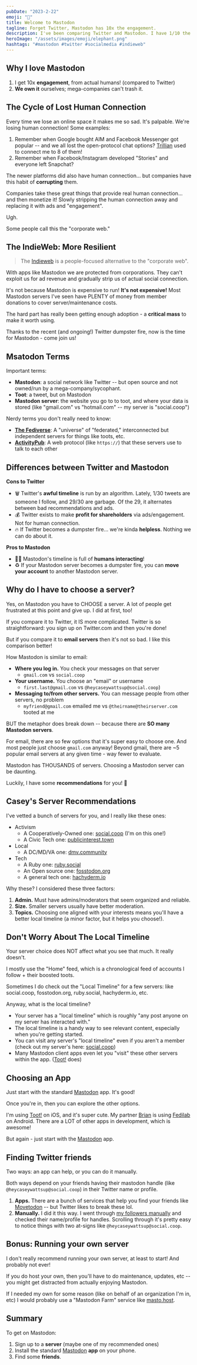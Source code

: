 ```yaml
---
pubDate: "2023-2-22"
emoji: "🐘"
title: Welcome to Mastodon
tagline: Forget Twitter, Mastodon has 10x the engagement.
description: I've been comparing Twitter and Mastodon. I have 1/10 the followers but TEN TIMES the engagement. From real humans!!
heroImage: "/assets/images/emoji/elephant.png"
hashtags: "#mastodon #twitter #socialmedia #indieweb"
---
```


## Why I love Mastodon

1. I get 10x **engagement**, from actual humans! (compared to Twitter)
2. **We own it** ourselves; mega-companies can't trash it.

## The Cycle of Lost Human Connection

Every time we lose an online space it makes me so sad. It's palpable. We're losing human connection! Some examples:

1. Remember when Google bought AIM and Facebook Messenger got popular -- and we all lost the open-protocol chat options? [Trillian](https://www.trillian.im/) used to connect me to 8 of them!
2. Remember when Facebook/Instagram developed "Stories" and everyone left Snapchat?

The newer platforms did also have human connection... but companies have this habit of **corrupting** them.

Companies take these great things that provide real human connection... and then monetize it! Slowly stripping the human connection away and replacing it with ads and "engagement".

Ugh.

Some people call this the "corporate web."

## The IndieWeb: More Resilient

> The [Indieweb](https://indieweb.org/) is a people-focused alternative to the "corporate web".

With apps like Mastodon we are protected from corporations. They can't exploit us for ad revenue and gradually strip us of actual social connection.

It's not because Mastodon is expensive to run! **It's not expensive!** Most Mastodon servers I've seen have PLENTY of money from member donations to cover server/maintenance costs.

The hard part has really been getting enough adoption - a **critical mass** to make it worth using.

Thanks to the recent (and ongoing!) Twitter dumpster fire, now is the time for Mastodon - come join us!

## Msatodon Terms

Important terms:

- **Mastodon**: a social network like Twitter -- but open source and not owned/run by a mega-company/sycophant.
- **Toot**: a tweet, but on Mastodon
- **Mastodon server**: the website you go to to toot, and where your data is stored (like "gmail.com" vs "hotmail.com" -- my server is "social.coop")

Nerdy terms you don't really need to know:

- [**The Fediverse**](https://en.wikipedia.org/wiki/Fediverse): A "universe" of "federated," interconnected but independent servers for things like toots, etc.
- [**ActivityPub**](https://en.wikipedia.org/wiki/ActivityPub): A web protocol (like `https://`) that these servers use to talk to each other

## Differences between Twitter and Mastodon

**Cons to Twitter**

- 🗑️ Twitter's **awful timeline** is run by an algorithm. Lately, 1/30 tweets are someone I follow, and 29/30 are garbage. Of the 29, it alternates between bad recommendations and ads.
- 💰 Twitter exists to make **profit for shareholders** via ads/engagement. Not for human connection.
- 🔥 If Twitter becomes a dumpster fire... we're kinda **helpless**. Nothing we can do about it.

**Pros to Mastodon**

- 🙌🏻 Mastodon's timeline is full of **humans interacting**!
- ♻️ If your Mastodon server becomes a dumpster fire, you can **move your account** to another Mastodon server.

## Why do I have to choose a server?

Yes, on Mastodon you have to CHOOSE a server. A lot of people get frustrated at this point and give up. I did at first, too!

If you compare it to Twitter, it IS more complicated. Twitter is so straightforward: you sign up on Twitter.com and then you're done!

But if you compare it to **email servers** then it's not so bad. I like this comparison better!

How Mastodon is similar to email:

- **Where you log in.** You check your messages on that server
  - `gmail.com` vs `social.coop`
- **Your username.** You choose an "email" or username
  - `first.last@gmail.com` vs `@heycaseywattsup@social.coop`)
- **Messaging to/from other servers.** You can message people from other servers, no problem
  - `myfriend@gmail.com` emailed me vs `@theirname@theirserver.com` tooted at me

BUT the metaphor does break down -- because there are **SO many Mastodon servers**.

For email, there are so few options that it's super easy to choose one. And most people just choose `gmail.com` anyway! Beyond gmail, there are ~5 popular email servers at any given time - way fewer to evaluate.

Mastodon has THOUSANDS of servers. Choosing a Mastodon server can be daunting.

Luckily, I have some **recommendations** for you! 🎉

## Casey's Server Recommendations

I've vetted a bunch of servers for you, and I really like these ones:

- Activism
  - A Cooperatively-Owned one: [social.coop](https://social.coop) (I'm on this one!)
  - A Civic Tech one: [publicinterest.town](https://publicinterest.town)
- Local
  - A DC/MD/VA one: [dmv.community](https://dmv.community)
- Tech
  - A Ruby one: [ruby.social](https://ruby.social)
  - An Open source one: [fosstodon.org](https://fosstodon.org)
  - A general tech one: [hachyderm.io](https://hachyderm.io)

Why these? I considered these three factors:

1. **Admin.** Must have admins/moderators that seem organized and reliable.
2. **Size.** Smaller servers usually have better moderation.
3. **Topics.** Choosing one aligned with your interests means you'll have a better local timeline (a minor factor, but it helps you choose!).

## Don't Worry About The Local Timeline

Your server choice does NOT affect what you see that much. It really doesn't.

I mostly use the "Home" feed, which is a chronological feed of accounts I follow + their boosted toots.

Sometimes I do check out the "Local Timeline" for a few servers: like social.coop, fosstodon.org, ruby.social, hachyderm.io, etc.

Anyway, what is the local timeline?

- Your server has a "local timeline" which is roughly "any post anyone on my server has interacted with."
- The local timeline is a handy way to see relevant content, especially when you're getting started.
- You can visit any server's "local timeline" even if you aren't a member (check out my server's here: [social.coop](https://social.coop))
- Many Mastodon client apps even let you "visit" these other servers within the app. ([Toot!](https://apps.apple.com/us/app/toot-for-mastodon/id1229021451) does)

## Choosing an App

Just start with the standard [Mastodon](https://joinmastodon.org/apps) app. It's good!

Once you're in, then you can explore the other options.

I'm using [Toot!](https://apps.apple.com/us/app/toot-for-mastodon/id1229021451) on iOS, and it's super cute. My partner [Brian](https://sketchee.com/) is using [Fedilab](https://fedilab.app/) on Android. There are a LOT of other apps in development, which is awesome!

But again - just start with the [Mastodon](https://joinmastodon.org/apps) app.

## Finding Twitter friends

Two ways: an app can help, or you can do it manually.

Both ways depend on your friends having their mastodon handle (like `@heycaseywattsup@social.coop`) in their Twitter name or profile.

1. **Apps.** There are a bunch of services that help you find your friends like [Movetodon](https://movetodon.org/) -- but Twitter likes to break these lol.
2. **Manually.** I did it this way. I went through [my followers manually](https://twitter.com/heycaseywattsup/following) and checked their name/profile for handles. Scrolling through it's pretty easy to notice things with two at-signs like `@heycaseywattsup@social.coop`.

## Bonus: Running your own server

I don't really recommend running your own server, at least to start! And probably not ever!

If you do host your own, then you'll have to do maintenance, updates, etc -- you might get distracted from actually enjoying Mastodon.

If I needed my own for some reason (like on behalf of an organization I'm in, etc) I would probably use a "Mastodon Farm" service like [masto.host](https://masto.host/).

## Summary

To get on Mastodon:

1. Sign up to a **server** (maybe one of my recommended ones)
2. Install the standard [Mastodon](https://joinmastodon.org/apps) **app** on your phone.
3. Find some **friends**.
